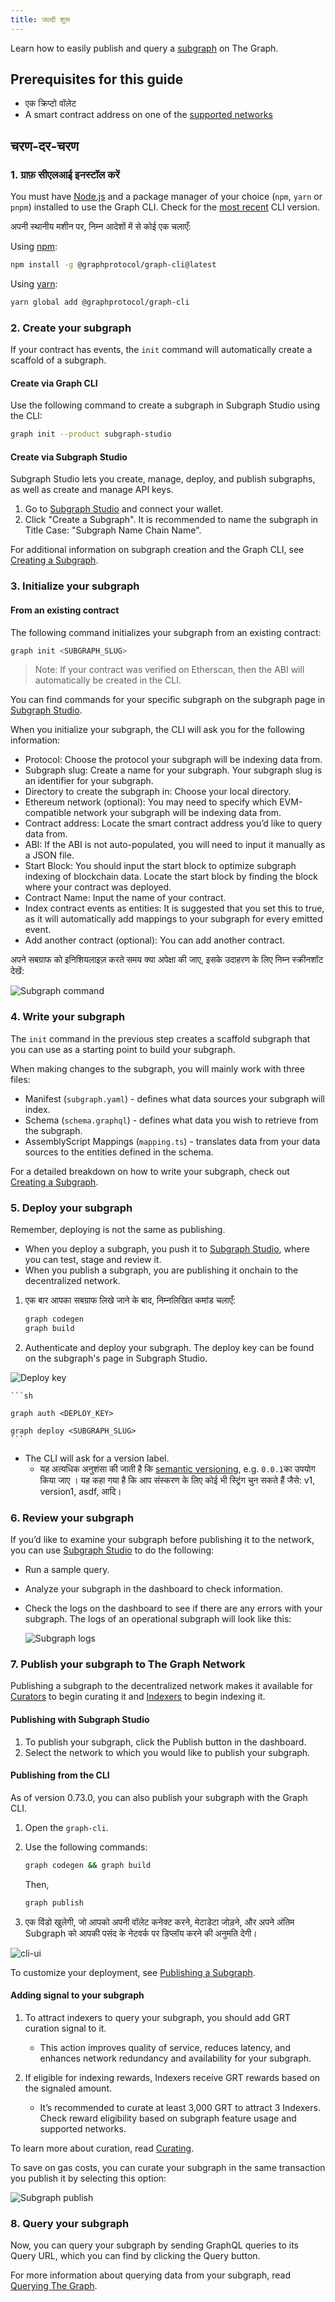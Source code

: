 ```yaml
---
title: जल्दी शुरू
---
```


Learn how to easily publish and query a [subgraph](/developing/developer-faqs/#1-what-is-a-subgraph) on The Graph.

## Prerequisites for this guide

- एक क्रिप्टो वॉलेट
- A smart contract address on one of the [supported networks](/developing/supported-networks/)

## चरण-दर-चरण

### 1. ग्राफ़ सीएलआई इनस्टॉल करें

You must have [Node.js](https://nodejs.org/) and a package manager of your choice (`npm`, `yarn` or `pnpm`) installed to use the Graph CLI. Check for the [most recent](https://github.com/graphprotocol/graph-tooling/releases?q=%40graphprotocol%2Fgraph-cli&expanded=true) CLI version.

अपनी स्थानीय मशीन पर, निम्न आदेशों में से कोई एक चलाएँ:

Using [npm](https://www.npmjs.com/):

```sh
npm install -g @graphprotocol/graph-cli@latest
```

Using [yarn](https://yarnpkg.com/):

```sh
yarn global add @graphprotocol/graph-cli
```

### 2. Create your subgraph

If your contract has events, the `init` command will automatically create a scaffold of a subgraph.

#### Create via Graph CLI

Use the following command to create a subgraph in Subgraph Studio using the CLI:

```sh
graph init --product subgraph-studio
```

#### Create via Subgraph Studio

Subgraph Studio lets you create, manage, deploy, and publish subgraphs, as well as create and manage API keys.

1. Go to [Subgraph Studio](https://thegraph.com/studio/) and connect your wallet.
2. Click "Create a Subgraph". It is recommended to name the subgraph in Title Case: "Subgraph Name Chain Name".

For additional information on subgraph creation and the Graph CLI, see [Creating a Subgraph](/developing/creating-a-subgraph).

### 3. Initialize your subgraph

#### From an existing contract

The following command initializes your subgraph from an existing contract:

```sh
graph init <SUBGRAPH_SLUG>
```

> Note: If your contract was verified on Etherscan, then the ABI will automatically be created in the CLI.

You can find commands for your specific subgraph on the subgraph page in [Subgraph Studio](https://thegraph.com/studio/).

When you initialize your subgraph, the CLI will ask you for the following information:

- Protocol: Choose the protocol your subgraph will be indexing data from.
- Subgraph slug: Create a name for your subgraph. Your subgraph slug is an identifier for your subgraph.
- Directory to create the subgraph in: Choose your local directory.
- Ethereum network (optional): You may need to specify which EVM-compatible network your subgraph will be indexing data from.
- Contract address: Locate the smart contract address you’d like to query data from.
- ABI: If the ABI is not auto-populated, you will need to input it manually as a JSON file.
- Start Block: You should input the start block to optimize subgraph indexing of blockchain data. Locate the start block by finding the block where your contract was deployed.
- Contract Name: Input the name of your contract.
- Index contract events as entities: It is suggested that you set this to true, as it will automatically add mappings to your subgraph for every emitted event.
- Add another contract (optional): You can add another contract.

अपने सबग्राफ को इनिशियलाइज़ करते समय क्या अपेक्षा की जाए, इसके उदाहरण के लिए निम्न स्क्रीनशॉट देखें:

![Subgraph command](/img/subgraph-init-example.png)

### 4. Write your subgraph

The `init` command in the previous step creates a scaffold subgraph that you can use as a starting point to build your subgraph.

When making changes to the subgraph, you will mainly work with three files:

- Manifest (`subgraph.yaml`) - defines what data sources your subgraph will index.
- Schema (`schema.graphql`) - defines what data you wish to retrieve from the subgraph.
- AssemblyScript Mappings (`mapping.ts`) - translates data from your data sources to the entities defined in the schema.

For a detailed breakdown on how to write your subgraph, check out [Creating a Subgraph](/developing/creating-a-subgraph/).

### 5. Deploy your subgraph

Remember, deploying is not the same as publishing.

- When you deploy a subgraph, you push it to [Subgraph Studio](https://thegraph.com/studio/), where you can test, stage and review it.
- When you publish a subgraph, you are publishing it onchain to the decentralized network.

1. एक बार आपका सबग्राफ लिखे जाने के बाद, निम्नलिखित कमांड चलाएँ:

   ```sh
   graph codegen
   graph build
   ```

2. Authenticate and deploy your subgraph. The deploy key can be found on the subgraph's page in Subgraph Studio.

![Deploy key](/img/subgraph-studio-deploy-key.jpg)

````
```sh

graph auth <DEPLOY_KEY>

graph deploy <SUBGRAPH_SLUG>
```
````

- The CLI will ask for a version label.
  - यह अत्यधिक अनुशंसा की जाती है कि [semantic versioning](https://semver.org/), e.g. `0.0.1`का उपयोग किया जाए । यह कहा गया है कि आप संस्करण के लिए कोई भी स्ट्रिंग चुन सकते हैं जैसे: v1, version1, asdf, आदि।

### 6. Review your subgraph

If you’d like to examine your subgraph before publishing it to the network, you can use [Subgraph Studio](https://thegraph.com/studio/) to do the following:

- Run a sample query.
- Analyze your subgraph in the dashboard to check information.
- Check the logs on the dashboard to see if there are any errors with your subgraph. The logs of an operational subgraph will look like this:

  ![Subgraph logs](/img/subgraph-logs-image.png)

### 7. Publish your subgraph to The Graph Network

Publishing a subgraph to the decentralized network makes it available for [Curators](/network/curating/) to begin curating it and [Indexers](/network/indexing/) to begin indexing it.

#### Publishing with Subgraph Studio

1. To publish your subgraph, click the Publish button in the dashboard.
2. Select the network to which you would like to publish your subgraph.

#### Publishing from the CLI

As of version 0.73.0, you can also publish your subgraph with the Graph CLI.

1. Open the `graph-cli`.

2. Use the following commands:

   ```sh
   graph codegen && graph build
   ```

   Then,

   ```sh
   graph publish
   ```

3. एक विंडो खुलेगी, जो आपको अपनी वॉलेट कनेक्ट करने, मेटाडेटा जोड़ने, और अपने अंतिम Subgraph को आपकी पसंद के नेटवर्क पर डिप्लॉय करने की अनुमति देगी।

![cli-ui](/img/cli-ui.png)

To customize your deployment, see [Publishing a Subgraph](/publishing/publishing-a-subgraph/).

#### Adding signal to your subgraph

1. To attract indexers to query your subgraph, you should add GRT curation signal to it.

   - This action improves quality of service, reduces latency, and enhances network redundancy and availability for your subgraph.

2. If eligible for indexing rewards, Indexers receive GRT rewards based on the signaled amount.

   - It’s recommended to curate at least 3,000 GRT to attract 3 Indexers. Check reward eligibility based on subgraph feature usage and supported networks.

To learn more about curation, read [Curating](/network/curating/).

To save on gas costs, you can curate your subgraph in the same transaction you publish it by selecting this option:

![Subgraph publish](/img/studio-publish-modal.png)

### 8. Query your subgraph

Now, you can query your subgraph by sending GraphQL queries to its Query URL, which you can find by clicking the Query button.

For more information about querying data from your subgraph, read [Querying The Graph](/querying/querying-the-graph/).
